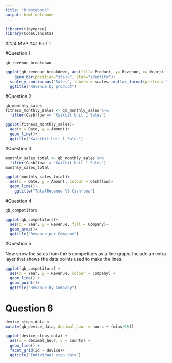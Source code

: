 ```yaml
---
title: "R Notebook"
output: html_notebook
---
```


```r
library(tidyverse)
library(CodeClanData)

```

###4 MVP
#4.1 Part 1

#Question 1 

```r
qb_revenue_breakdown
```
```r
ggplot(qb_revenue_breakdown, aes(fill= Product, y= Revenue, x= Year)) + 
    geom_bar(position="stack", stat="identity")+
  scale_y_continuous("Sales", labels = scales::dollar_format(prefix = "£"))+
  ggtitle("Revenue by product")

```
#Question 2 

```r
qb_monthly_sales
fitness_monthly_sales <- qb_monthly_sales %>%
  filter(Cashflow == "Kwikbit Unit 1 Sales")

ggplot(fitness_monthly_sales)+
  aes(x = Date, y = Amount)+
  geom_line()+
  ggtitle("Kwickbit Unit 1 Sales")

```

#Question 3 

```r
monthly_sales_total <- qb_monthly_sales %>%
  filter(Cashflow != "Kwikbit Unit 1 Sales")
monthly_sales_total

ggplot(monthly_sales_total)+
  aes(x = Date, y = Amount, colour = Cashflow)+
  geom_line()+
    ggtitle("TotalRevenue VS Cashflow")

```
#Question 4 

```r
qb_competitors

ggplot(qb_competitors)+
  aes(x = Year, y = Revenue, fill = Company)+
  geom_area()+
  ggtitle("Revenue per Company")
```
#Question 5 

Now show the sales from the 5 competitors as a line graph. Include an extra layer that shows the data points used to make the lines.

```r
ggplot(qb_competitors) +
  aes(x = Year, y = Revenue, colour = Company) +
  geom_line() +
  geom_point()+
  ggtitle("Revenue by Company")
```
# Question 6 
```r
device_steps_data <- 
mutate(qb_device_data, decimal_hour = hours + (mins/60))

ggplot(device_steps_data) +
  aes(x = decimal_hour, y = counts) +
  geom_line() + 
  facet_grid(id ~ device)+
  ggtitle("Individual step data")
```


